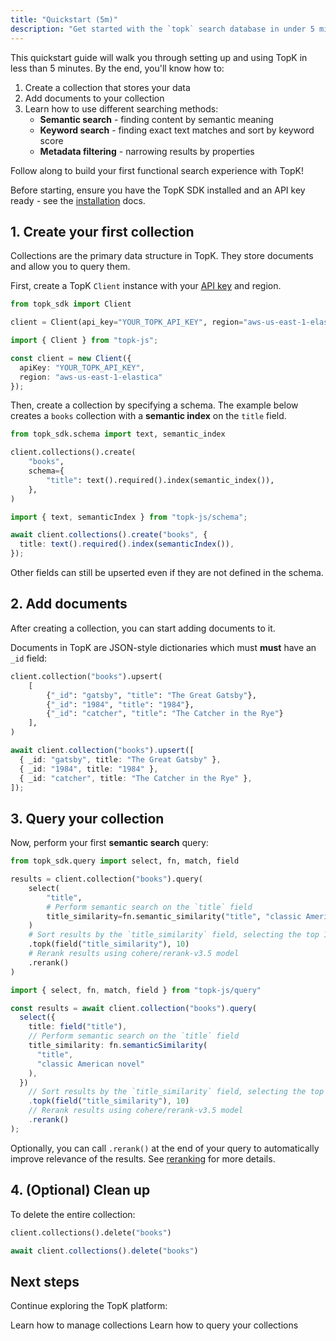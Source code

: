 ```yaml
---
title: "Quickstart (5m)"
description: "Get started with the `topk` search database in under 5 minutes."
---
```



This quickstart guide will walk you through setting up and using TopK in less than 5 minutes. By the end, you'll know how to:

1. Create a collection that stores your data
2. Add documents to your collection
3. Learn how to use different searching methods:
   - **Semantic search** - finding content by semantic meaning
   - **Keyword search** - finding exact text matches and sort by keyword score
   - **Metadata filtering** - narrowing results by properties

Follow along to build your first functional search experience with TopK!

Before starting, ensure you have the TopK SDK installed and an API key ready - see the [installation](/installation) docs.


## 1. Create your first collection

Collections are the primary data structure in TopK. They store documents and allow you to query them.

First, create a TopK `Client` instance with your [API key](/installation#api-key) and
<Tooltip tip="TopK region is where your data is stored. It maps to a specific cloud region.">region</Tooltip>.

<CodeGroup>

```python Python
from topk_sdk import Client

client = Client(api_key="YOUR_TOPK_API_KEY", region="aws-us-east-1-elastica")
```


```typescript Javascript
import { Client } from "topk-js";

const client = new Client({
  apiKey: "YOUR_TOPK_API_KEY",
  region: "aws-us-east-1-elastica"
});
```

</CodeGroup>

Then, create a collection by specifying a schema. The example below creates a `books` collection with a **semantic index** on the `title` field.

<CodeGroup>

```python Python
from topk_sdk.schema import text, semantic_index

client.collections().create(
    "books",
    schema={
        "title": text().required().index(semantic_index()),
    },
)
```


```typescript Javascript
import { text, semanticIndex } from "topk-js/schema";

await client.collections().create("books", {
  title: text().required().index(semanticIndex()),
});
```

</CodeGroup>

<Tip>
  Other fields can still be upserted even if they are not defined in the schema.
</Tip>

## 2. Add documents

After creating a collection, you can start adding documents to it.

Documents in TopK are JSON-style dictionaries which must **must** have an `_id` field:

<CodeGroup>

```python Python
client.collection("books").upsert(
    [
        {"_id": "gatsby", "title": "The Great Gatsby"},
        {"_id": "1984", "title": "1984"},
        {"_id": "catcher", "title": "The Catcher in the Rye"}
    ],
)
```


```typescript Javascript
await client.collection("books").upsert([
  { _id: "gatsby", title: "The Great Gatsby" },
  { _id: "1984", title: "1984" },
  { _id: "catcher", title: "The Catcher in the Rye" },
]);
```

</CodeGroup>

## 3. Query your collection

Now, perform your first **semantic search** query:

<CodeGroup>

```python Python
from topk_sdk.query import select, fn, match, field

results = client.collection("books").query(
    select(
        "title",
        # Perform semantic search on the `title` field
        title_similarity=fn.semantic_similarity("title", "classic American novel"),
    )
    # Sort results by the `title_similarity` field, selecting the top 10 results
    .topk(field("title_similarity"), 10)
    # Rerank results using cohere/rerank-v3.5 model
    .rerank()
)
```


```typescript Javascript
import { select, fn, match, field } from "topk-js/query"

const results = await client.collection("books").query(
  select({
    title: field("title"),
    // Perform semantic search on the `title` field
    title_similarity: fn.semanticSimilarity(
      "title",
      "classic American novel"
    ),
  })
    // Sort results by the `title_similarity` field, selecting the top 10 results
    .topk(field("title_similarity"), 10)
    // Rerank results using cohere/rerank-v3.5 model
    .rerank()
);
```

</CodeGroup>

Optionally, you can call `.rerank()` at the end of your query to automatically improve relevance of the results. See [reranking](/documents/query#reranking) for more details.

## 4. (Optional) Clean up

To delete the entire collection:

<CodeGroup>

```python Python
client.collections().delete("books")
```


```typescript Javacript
await client.collections().delete("books")
```

</CodeGroup>

## Next steps

Continue exploring the TopK platform:

<CardGroup cols="2">
  <Card title="Managing collections" icon="paintbrush" href="/collections/create">
    Learn how to manage collections
  </Card>
  <Card title="Querying" icon="square-code" href="/documents/query">
    Learn how to query your collections
  </Card>
</CardGroup>